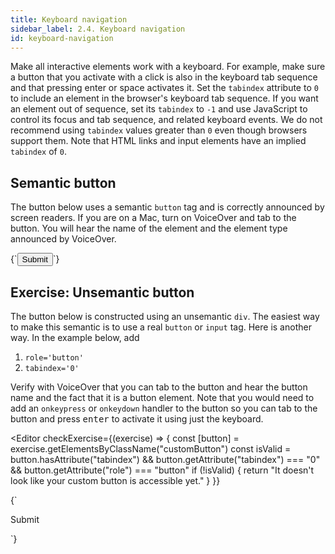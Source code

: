 ```yaml
---
title: Keyboard navigation
sidebar_label: 2.4. Keyboard navigation
id: keyboard-navigation
---
```


Make all interactive elements work with a keyboard. For example, make sure a
button that you activate with a click is also in the keyboard tab sequence and that pressing enter or space
activates it. Set the `tabindex` attribute to `0` to include an element in the
browser's keyboard tab sequence. If you want an element out of sequence, set
its `tabindex` to `-1` and use JavaScript to control its focus and tab
sequence, and related keyboard events. We do not recommend using `tabindex`
values greater than `0` even though browsers support them. Note that HTML links
and input elements have an implied `tabindex` of `0`.

## Semantic button

The button below uses a semantic `button` tag and is correctly announced by
screen readers. If you are on a Mac, turn on VoiceOver and tab to the
button. You will hear the name of the element and the element type announced
by VoiceOver.

<Editor>
  {`<button onclick="alert('Take a HIKE!')">
  Submit
</button>`}
</Editor>

## Exercise: Unsemantic button

The button below is constructed using an unsemantic `div`. The easiest way to
make this semantic is to use a real `button` or `input` tag. Here is another way. In the
example below, add

1. `role='button'`
1. `tabindex='0'`

Verify with VoiceOver that you can tab to the button and hear the button name and the fact
that it is a button element. Note that you would need to add an `onkeypress` or `onkeydown` handler to the button so you can tab to the button and press <kbd>enter</kbd> to activate it using just the keyboard.


<Editor
  checkExercise={(exercise) => {
    const [button] = exercise.getElementsByClassName("customButton")
    const isValid =
      button.hasAttribute("tabindex") &&
      button.getAttribute("tabindex") === "0" &&
      button.getAttribute("role") === "button"
    if (!isValid) {
      return "It doesn't look like your custom button is accessible yet."
    }
  }}
>
  {`<div class='customButton'>
  Submit
</div>`}
</Editor>
